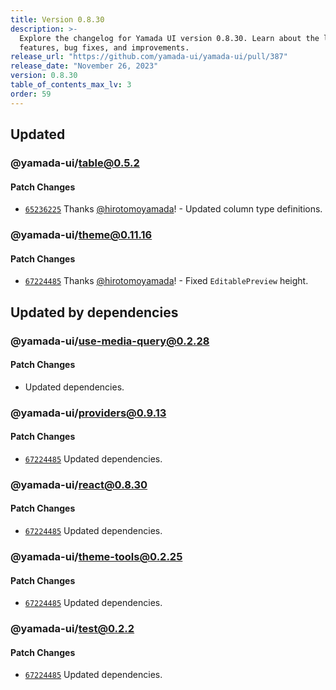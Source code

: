 ```yaml
---
title: Version 0.8.30
description: >-
  Explore the changelog for Yamada UI version 0.8.30. Learn about the latest
  features, bug fixes, and improvements.
release_url: "https://github.com/yamada-ui/yamada-ui/pull/387"
release_date: "November 26, 2023"
version: 0.8.30
table_of_contents_max_lv: 3
order: 59
---
```


## Updated

### @yamada-ui/table@0.5.2

#### Patch Changes

- [`65236225`](https://github.com/hirotomoyamada/yamada-ui/commit/65236225f25422cc0e4791d686fbb6f2747856ab) Thanks [@hirotomoyamada](https://github.com/hirotomoyamada)! - Updated column type definitions.

### @yamada-ui/theme@0.11.16

#### Patch Changes

- [`67224485`](https://github.com/hirotomoyamada/yamada-ui/commit/67224485bdecb11eec23ecbe915a43904e266667) Thanks [@hirotomoyamada](https://github.com/hirotomoyamada)! - Fixed `EditablePreview` height.

## Updated by dependencies

### @yamada-ui/use-media-query@0.2.28

#### Patch Changes

- Updated dependencies.

### @yamada-ui/providers@0.9.13

#### Patch Changes

- [`67224485`](https://github.com/hirotomoyamada/yamada-ui/commit/67224485bdecb11eec23ecbe915a43904e266667) Updated dependencies.

### @yamada-ui/react@0.8.30

#### Patch Changes

- [`67224485`](https://github.com/hirotomoyamada/yamada-ui/commit/67224485bdecb11eec23ecbe915a43904e266667) Updated dependencies.

### @yamada-ui/theme-tools@0.2.25

#### Patch Changes

- [`67224485`](https://github.com/hirotomoyamada/yamada-ui/commit/67224485bdecb11eec23ecbe915a43904e266667) Updated dependencies.

### @yamada-ui/test@0.2.2

#### Patch Changes

- [`67224485`](https://github.com/hirotomoyamada/yamada-ui/commit/67224485bdecb11eec23ecbe915a43904e266667) Updated dependencies.
